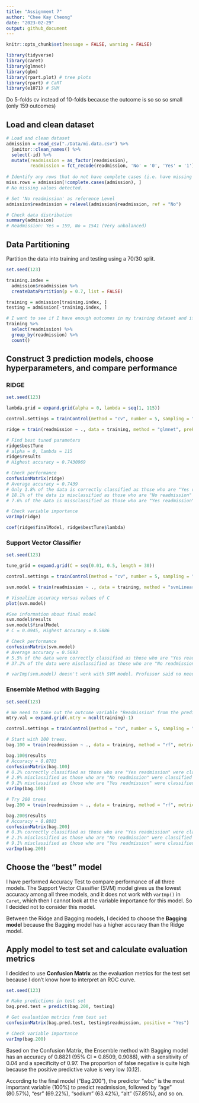```yaml
---
title: "Assignment 7"
author: "Chee Kay Cheong"
date: "2023-02-29"
output: github_document
---
```


```r
knitr::opts_chunk$set(message = FALSE, warning = FALSE)

library(tidyverse)
library(caret)
library(glmnet)
library(gbm) 
library(rpart.plot) # tree plots
library(rpart) # CaRT
library(e1071) # SVM 
```

Do 5-folds cv instead of 10-folds because the outcome is so so so small (only 159 outcomes)

## Load and clean dataset 

```r
# Load and clean dataset
admission = read_csv("./Data/mi.data.csv") %>% 
  janitor::clean_names() %>% 
  select(-id) %>% 
  mutate(readmission = as_factor(readmission),
         readmission = fct_recode(readmission, 'No' = '0', 'Yes' = '1'))
  
# Identify any rows that do not have complete cases (i.e. have missing data)
miss.rows = admission[!complete.cases(admission), ]
# No missing values detected.

# Set 'No readmission' as reference Level
admission$readmission = relevel(admission$readmission, ref = "No")

# Check data distribution
summary(admission)
# Readmission: Yes = 159, No = 1541 (Very unbalanced)
```

## Data Partitioning

Partition the data into training and testing using a 70/30 split.
```r
set.seed(123)

training.index = 
  admission$readmission %>% 
  createDataPartition(p = 0.7, list = FALSE)

training = admission[training.index, ]
testing = admission[-training.index, ]

# I want to see if I have enough outcomes in my training dataset and if I should do "up" or "down" sample.
training %>% 
  select(readmission) %>% 
  group_by(readmission) %>% 
  count()
```

## Construct 3 prediction models, choose hyperparameters, and compare performance

### RIDGE

```r
set.seed(123)

lambda.grid = expand.grid(alpha = 0, lambda = seq(1, 115))

control.settings = trainControl(method = "cv", number = 5, sampling = "up")

ridge = train(readmission ~ ., data = training, method = "glmnet", preProc = c("center", "scale"), trControl = control.settings, tuneGrid = lambda.grid)

# Find best tuned parameters
ridge$bestTune
# alpha = 0, lambda = 115
ridge$results
# Highest accuracy = 0.7430969

# Check performance
confusionMatrix(ridge)
# Average accuracy = 0.7439
# Only 1.8% of the data is correctly classified as those who are "Yes readmission" have been predicted as "Yes".
# 18.1% of the data is misclassified as those who are "No readmission" have been incorrectly predicted as "Yes". 
# 7.6% of the data is missclassified as those who are "Yes readmission" have been incorrectlt predicted as "No".

# Check variable importance
varImp(ridge)

coef(ridge$finalModel, ridge$bestTune$lambda)
```

### Support Vector Classifier

```r
set.seed(123)

tune_grid = expand.grid(C = seq(0.01, 0.5, length = 30))

control.settings = trainControl(method = "cv", number = 5, sampling = "up")

svm.model = train(readmission ~ ., data = training, method = "svmLinear", trControl = control.settings, preProcess = c("center", "scale"), tuneGrid = tune_grid)

# Visualize accuracy versus values of C
plot(svm.model)

#See information about final model
svm.model$results
svm.model$finalModel
# C = 0.0945, Highest Accuracy = 0.5886

# Check performance
confusionMatrix(svm.model)
# Average accuracy = 0.5693
# 5.5% of the data were correctly classified as those who are "Yes readmission" were classified as "Yes".
# 37.2% of the data were misclassified as those who are "No readmission" were classified as "Yes".

# varImp(svm.model) doesn't work with SVM model. Professor said no need to fix this before this assignment is due.
```

### Ensemble Method with Bagging

```r
set.seed(123)

# We need to take out the outcome variable "Readmission" from the predictors pool.
mtry.val = expand.grid(.mtry = ncol(training)-1)

control.settings = trainControl(method = "cv", number = 5, sampling = "up")

# Start with 100 trees.
bag.100 = train(readmission ~ ., data = training, method = "rf", metric = "Accuracy", tuneGrid = mtry.val, ntree = 100, trControl = control.settings)

bag.100$results 
# Accuracy = 0.8783
confusionMatrix(bag.100)
# 0.2% correctly classified as those who are "Yes readmission" were classified as "Yes"
# 2.9% misclassified as those who are "No readmission" were classified as "Yes"
# 9.2% misclassified as those who are "Yes readmission" were classified as "No"
varImp(bag.100)

# Try 200 trees
bag.200 = train(readmission ~ ., data = training, method = "rf", metric = "Accuracy", tuneGrid = mtry.val, ntree = 200, trControl = control.settings)

bag.200$results
# Accuracy = 0.8883
confusionMatrix(bag.200)
# 0.3% correctly classified as those who are "Yes readmission" were classified as "Yes"
# 2.1% misclassified as those who are "No readmission" were classified as "Yes"
# 9.1% misclassified as those who are "Yes readmission" were classified as "No"
varImp(bag.200)
```

## Choose the "best" model

I have performed Accuracy Test to compare performance of all three models. The Support Vector Classifier (SVM) model gives us the lowest accuracy among all three models, and it does not work with `varImp()` in `Caret`, which then I cannot look at the variable importance for this model. So I decided not to consider this model.

Between the Ridge and Bagging models, I decided to choose the **Bagging model** because the Bagging model has a higher accuracy than the Ridge model.

## Apply model to test set and calculate evaluation metrics

I decided to use **Confusion Matrix** as the evaluation metrics for the test set because I don't know how to interpret an ROC curve.
```r
set.seed(123)

# Make predictions in test set
bag.pred.test = predict(bag.200, testing)

# Get evaluation metrics from test set
confusionMatrix(bag.pred.test, testing$readmission, positive = "Yes")

# Check variable importance
varImp(bag.200)
```

Based on the Confusion Matrix, the Ensemble method with Bagging model has an accuracy of 0.8821 (95% CI = 0.8509, 0.9088), with a sensitivity of 0.04 and a specificity of 0.97.
The proportion of false negative is quite high because the positive predictive value is very low (0.12). 

According to the final model ("Bag.200"), the predictor "wbc" is the most important variable (100%) to predict readmission, followed by "age" (80.57%), "esr" (69.22%), 
"sodium" (63.42%), "alt" (57.85%), and so on.
